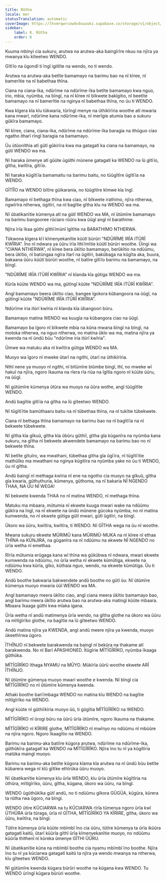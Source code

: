 ```yaml
---
title: Rũtha
locale: mer
statusTranslation: automatic
coverImage: https://lhvmrqwrcowdvduuaukz.supabase.co/storage/v1/object/public/strapi-uploads/small_cover-educacion-fundamental.webp-2d51a7828a2b1309555be27f7e2a61a0.webp
sidebar:
    label: 8. Rũtha
    order: 8
---
```

Kuuma mbinyi cia sukuru, arutwa na arutwa-aka baingĩrĩre nkuu na njĩra ya mwanya kĩu kĩteetwo WENDO.

Gĩtĩĩo na ũgondĩ ti ĩngĩ igiitĩte na wendo, no ti wendo.

Arutwa na arutwa-aka betĩte bamamayo na barimu bao na nĩ kĩree, nĩ bamerĩtie na nĩ babethaa thĩna.

Ciana na ciana-ĩka, ndũrĩme na ndũrĩme-ĩka betĩte bamamayo kwa nguo, irio, mbia, nyũmba, na bĩngĩ, na nĩ kĩree nĩ bĩkwete bakĩgitio, nĩ beetĩte bamamayo na nĩ bamerĩtie na nginya nĩ babethaa thĩna, no ũu ti WENDO.

Kwa kĩgera kĩa kĩu tũkwaria, tũrĩngĩ menye na ũthikĩrĩria woothe atĩ mwaria kana mwarĩ, ndũrĩme kana ndũrĩme-ĩka, nĩ merĩgie atumia bao a sukuru gũkĩra bamamayo.

Nĩ kĩree, ciana, ciana-ĩka, ndũrĩme na ndũrĩme-ĩka baragia na ithũguo ciao ngatho itharĩ rĩngĩ baragia na bamamayo.

Ũu ũtũonĩthia atĩ gũtĩ gũkirĩra kwa ma gatagatĩ ka ciana na bamamayo, na gũtĩ WENDO wa ma.

Nĩ haraka ũmenye atĩ gũũte ũgũthi mũnene gatagatĩ ka WENDO na ĩũ gĩtĩĩo, gĩtha, kwĩtĩra, gĩtĩĩo.

Nĩ haraka kũgĩtĩĩa bamamaitu na barimu baitu, no tũũgĩtĩre ũgĩtĩĩa na WENDO.

GĨTĨĨO na WENDO bĩtĩre gũikarania, no tũũgĩtĩre kĩmwe kĩa ĩngĩ.

Bamamayo nĩ bethaga thĩna kwa ciao, nĩ bĩkwete irathimo, njĩra ntherwa, ngwĩrĩra ntherwa, ũgitĩri, na nĩ bagĩtie gĩtha kĩu na WENDO wa ma.

Nĩ ũbatikanĩtie kũmenya atĩ na gũtĩ WENDO wa MA, nĩ ũtũmĩre bamamayo na barimu bangooree rũciaro rũũru kwa ũũgĩ angĩ nĩ barathime.

Njĩra ĩrĩa ĩkaa gũthi gĩthĩĩmũnĩ ĩgĩtĩtie na BARATHIMO NTHERWA.

Tũkwona kĩgera kĩĩ kĩmenyekanĩtie kũũtĩ bũrũri "NDŨRĨME IRĨA ITŨRĨ KWĨRIA". Ĩno nĩ ndwara ya ũũru ĩrĩa ĩthĩĩmĩtie kũũtĩ bũrũri woothe. Ũingi wa "CIANA NTHERWA", nĩ kĩree bera ũkĩtio bamamayo, berũkĩtio na ndũũmu, bera ũkĩtio, nĩ batũngaa ngĩra ĩtarĩ na ũgitĩri, bakũbaga na kũgĩta aka, buura, bakaana ũũru kũũtĩ bũrũri woothe, nĩ batĩre gĩtĩĩo barimu na bamamayo, na bĩngĩ.

"NDŨRĨME IRĨA ITŨRĨ KWĨRIA" nĩ kĩanda kĩa gũtiga WENDO wa ma.

Kũrĩa kũũte WENDO wa ma, gũtĩngĩ kũũte "NDŨRĨME IRĨA ITŨRĨ KWĨRIA".

Angĩ bamamayo beera ũkĩtio ciao, bangee ĩgokora kũbangoora na ũũgĩ, na gũtĩngĩ kũũte "NDŨRĨME IRĨA ITŨRĨ KWĨRIA".

Ndũrĩme iria itũrĩ kwĩria nĩ kĩanda kĩa ũbangoori bũru.

Bamamayo matina WENDO wa kuugĩa na kũbangora ciao na ũũgĩ.

Bamamayo ba ĩgoro nĩ bĩkwete mbia na kũna mwana bĩngĩ na bĩngĩ, na motoka ntherwa, na nguo ntherwa, no matina ũkĩo wa ma, matina njĩra ya kwenda na nĩ ũndũ bũu "ndũrĩme iria itũrĩ kwĩria".

Ũmwe wa matuku aka nĩ kwĩtĩra gũtiga WENDO wa MA.

Muoyo wa ĩgoro nĩ mweke ũtarĩ na ngithi, ũtarĩ na ũthikĩrĩria.

Nthĩ nene ya muoyo nĩ ngithi, nĩ bĩtũmĩre biũmbe bingĩ, thĩ, no mweke wĩ hakuĩ na njĩra, ngoro ĩkauma na rĩera rĩa riũa na ĩgĩtĩa ngoro nĩ kũũte ũũru, na ũũgĩ.

Nĩ gũtũmĩre kũmenya ũtũra wa muoyo na ũũra wothe, angĩ tũũgĩtĩte WENDO.

Andũ bagĩtie gĩtĩĩa na gĩtha na ĩũ gĩteetwo WENDO.

Nĩ tũgĩtĩĩtie bamũthaaru baitu na nĩ tũbethaa thĩna, na nĩ tukĩtie tũbekwete.

Ciana nĩ bethaga thĩna bamamayo na barimu bao na nĩ bagĩtĩĩa na nĩ bekwete tũbekwete.

Nĩ gĩtha kĩa gĩkuũ, gĩtha kĩa ũbũru gũthiĩ, gĩtha gĩa kũganĩra na nyũmba kana sukuru, na gĩtha nĩ bekwete akwendete bamamayo na barimu bao no nĩ bekwete thĩna.

Nĩ betĩte gĩtuĩro, wa mwathani, tũbethaa gĩtha gĩa ũgĩĩra, nĩ tũgĩtĩĩtie mathũĩko ma mwathani na nginya kũgitĩra na nyũmba yake no ũu ti WENDO, ũu nĩ gĩtha.

Andũ baingĩ nĩ methaga kwĩria nĩ ene na ngotho cia muoyo na gĩkuũ, gĩtha gĩa kwaria, gũthuthuria, kũmenya, gũthoma, na nĩ bakaria NĨ NGENDO THAA, NA ŨU NĨ WEGA!

Nĩ bekwete kwenda THAA no nĩ matina WENDO, nĩ methaga thĩna.

Matuku ma mbaara, mũtumia nĩ ekwete kuuga mwari wake na ndũũmu gũkĩra na ĩngĩ, na nĩ ekwete na ũndũ mũnene gũcoka nyũmba, no nĩ matina kumwenda, no nĩ ekwete gũtiga gũtĩ mwari, gũtĩ ũgitĩri, na bĩngĩ.

Ũkoro wa ũũru, kwĩtĩra, kwĩtĩra, ti WENDO. Nĩ GĨTHA wega na ũu nĩ woothe.

Mwana sukuru ekwete MŨRIMŨ kana MŨRIMŨ-MUKA na nĩ kĩree nĩ ethaa THĨNA na KŨNJIRA, na gũganĩra na nĩ ndũũmu na ekwete NĨ NGENDO no ũrĩa wetha nĩ emethaa.

Rĩrĩa mũtumia erũgaga kana wĩ thĩna wa gũkũbwa nĩ ndwara, mwari ekwete kumwenda na ndũũmu, no ũrĩa wetha nĩ ekwete kũmũtiga, ekwete na ndũũmu kwa kũrĩa, gĩko, kũthaia nguo, wendo, na ekwete kũmũtiga. Ũu ti WENDO.

Andũ boothe bakwaria bakwendete andũ boothe no gũtĩ ũu: Nĩ ũtũmĩre kũmenya muoyo mwaria ũũĩ WENDO wa MA.

Angĩ bamamayo meera ũkĩtio ciao, angĩ ciana meera ũkĩtio bamamayo bao, angĩ barimu meera ũkĩtio arutwa bao na arutwa-aka matingĩ kũũte mbaara. Mbaara ĩkaaga gũthi kwa mĩaka igana.

Ũrĩa wetha nĩ andũ matimenya ũrĩa wendo, na gĩtha gĩothe na ũkoro wa ũũru na mĩtĩgĩrĩko gĩothe, na bagĩtie na ĩũ gĩteetwo WENDO.

Andũ matina njĩra ya KWENDA, angĩ andũ meere njĩra ya kwenda, muoyo ũkeethĩrwa ũgoro.

ĨTHĨNJO nĩ bekwete barakwenda na baingĩ nĩ bekũra na thakame atĩ barakwenda. No nĩ Barĩ APASHIONED. Ĩtũgĩrie MĨTĨGĨRĨKO, nyũmba ĩkaaga gũthũka.

MĨTĨGĨRĨKO ĩthaga NYAMU na MŨYO. Mũkĩrĩa ũũrũ woothe ekwete ARĨ ĨTHĨNJO.

Nĩ ũtũmĩre gũmenya muoyo mwari woothe e kwenda. Nĩ bĩngĩ cia MĨTĨGĨRĨKO no nĩ ũtũmĩre kũmenya kwenda.

Athaki boothe barĩĩmbaga WENDO no matina kĩu WENDO na bagĩtie mĩtĩgĩrĩko na WENDO.

Angĩ kũũte nĩ gũthiĩkĩria muoyo ũũ, ti gũgĩtia MĨTĨGĨRĨKO na WENDO.

MĨTĨGĨRĨKO nĩ ũrogi bũru na ũũrũ ũrĩa ũtũmĩre, ngoro ĩkauma na thakame.

MĨTĨGĨRĨKO nĩ KĨRIRE gĩothe, MĨTĨGĨRĨKO nĩ mwĩnyo no ndũũmu nĩ mbũũre na njĩra ngoro. Ngoro ĩkaagĩtio na WENDO.

Barimu na barimu-aka batiĩre kũgora arutwa, ndũrĩme na ndũrĩme-ĩka, gũthũkĩra gatagatĩ ka WENDO na MĨTĨGĨRĨKO. Njĩra ĩno tu nĩ ya kũgitĩria matũka maingĩ muoyo.

Barimu na barimu-aka betĩte kũgora kĩama kĩa arutwa na nĩ ũndũ bũu betĩte kũbarera wega nĩ kĩũ gĩtĩke ethĩrũka ũũru muoyo.

Nĩ ũbatikanĩtie kũmenya kĩu ũrĩa WENDO, kĩu ũrĩa ũtũmĩre kũgĩtĩria na ũthũra, mĩtĩgĩrĩko, ũũru, gĩtha, kũgana, ũkoro wa ũũru, na bĩngĩ.

WENDO ũgũthũkĩka gũtĩ andũ, no ti ndũũmu gĩkora GŨGŨA, kũgũra, kũrera ta rũtha rwa ũgoro, na bĩngĩ.

WENDO ũtĩre KŨCIARWA na tu KŨCIARWA rĩrĩa tũmenya ngoro ũrĩa kwĩ ŨTHŨRA ũrĩa tũraga, ũrĩa nĩ GĨTHA, MĨTĨGĨRĨKO YA KĨRIRE, gĩtha, ũkoro wa ũũru, kwĩtĩra, na bĩngĩ.

Tũtĩre kũmenya ũrĩa kũũte mbĩmbĩ ĩno cia ũũru, tũtĩre kũmenya ta ũrĩa ikũũra gatagatĩ kaitũ, ũtarĩ kũũrĩa gĩthĩ ũrĩa kĩmenyekanĩtie muoyo, no ndũũmu kũũrĩa thithenĩ nĩ kũreka ũmenye GĨTHI ŨŨRU.

Nĩ ũbatikanĩtie kũna na mbĩmbĩ boothe cia nyamu mbĩmbĩ ĩno boothe. Njĩra ĩno tu nĩ ya kũciarwa gatagatĩ kaitũ ta njĩra ya wendo mwanya na ntherwa, kĩu gĩteetwo WENDO.

Nĩ gũtũmĩre kwenda kũgara bũrũri woothe na kũgana kwa WENDO. Tu WENDO ũrĩngĩ kũgara bũrũri woothe.

